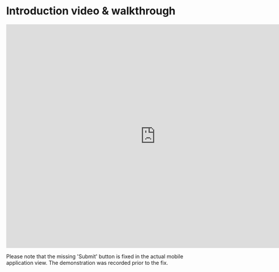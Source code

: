 
<Meta title="Introduction video & walkthrough" />

# Introduction video & walkthrough
<iframe width="800" height="600" src="https://www.youtube.com/embed/UYgjg5H39oo" title="YouTube video player" frameborder="0" allow="accelerometer; autoplay; clipboard-write; encrypted-media; gyroscope; picture-in-picture; web-share" allowfullscreen></iframe>
  

Please note that the missing 'Submit' button is fixed in the actual mobile application view. The demonstration was recorded prior to the fix.